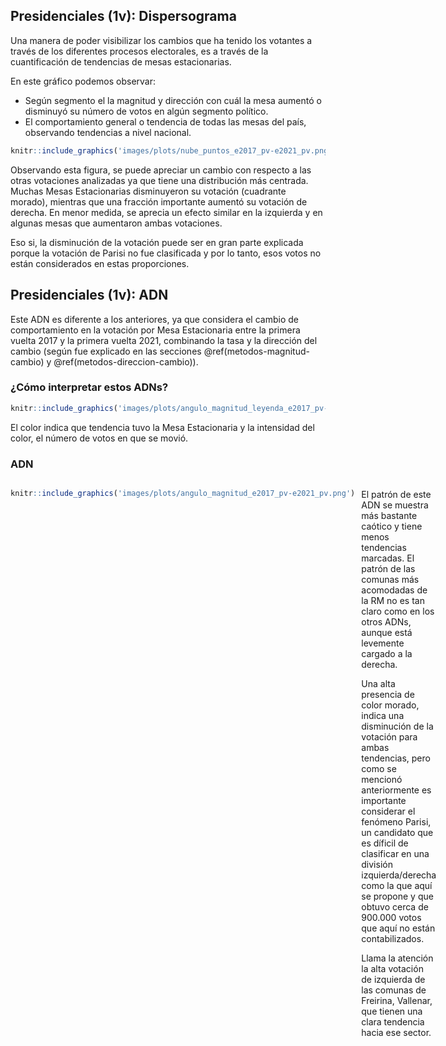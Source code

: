 ## Presidenciales (1v): Dispersograma

Una manera de poder visibilizar los cambios que ha tenido los votantes a través de los diferentes procesos electorales, es a través de la cuantificación de tendencias de mesas estacionarias. 

En este gráfico podemos observar:

- Según segmento el la magnitud y dirección con cuál la mesa aumentó o disminuyó su número de votos en algún segmento político.
- El comportamiento general o tendencia de todas las mesas del país, observando tendencias a nivel nacional.

```r
knitr::include_graphics('images/plots/nube_puntos_e2017_pv-e2021_pv.png')
```

Observando esta figura, se puede apreciar un cambio con respecto a las otras votaciones analizadas ya que tiene una distribución más centrada. Muchas Mesas Estacionarias disminuyeron su votación (cuadrante morado), mientras que una fracción importante aumentó su votación de derecha. En menor medida, se aprecia un efecto similar en la izquierda y en algunas mesas que aumentaron ambas votaciones.

Eso si, la disminución de la votación puede ser en gran parte explicada porque la votación de Parisi no fue clasificada y por lo tanto, esos votos no están considerados en estas proporciones.


## Presidenciales (1v): ADN

Este ADN es diferente a los anteriores, ya que considera el cambio de comportamiento en la votación por Mesa Estacionaria entre la primera vuelta 2017 y la primera vuelta 2021, combinando la tasa y la dirección del cambio (según fue explicado en las secciones \@ref(metodos-magnitud-cambio) y \@ref(metodos-direccion-cambio)).


### ¿Cómo interpretar estos ADNs?

```r
knitr::include_graphics('images/plots/angulo_magnitud_leyenda_e2017_pv-e2021_pv.png')
```

El color indica que tendencia tuvo la Mesa Estacionaria y la intensidad del color, el número de votos en que se movió.


### ADN

:::: {style="display: grid; grid-template-columns: 1fr 1fr; grid-column-gap: 10px;"}

::: {}
<!-- Lado izquierdo -->
```r
knitr::include_graphics('images/plots/angulo_magnitud_e2017_pv-e2021_pv.png')
```
:::

::: {}
<!-- Lado derecho -->
El patrón de este ADN se muestra más bastante caótico y tiene menos tendencias marcadas. El patrón de las comunas más acomodadas de la RM no es tan claro como en los otros ADNs, aunque está levemente cargado a la derecha.

Una alta presencia de color morado, indica una disminución de la votación para ambas tendencias, pero como se mencionó anteriormente es importante considerar el fenómeno Parisi, un candidato que es díficil de clasificar en una división izquierda/derecha como la que aquí se propone y que obtuvo cerca de 900.000 votos que aquí no están contabilizados.

Llama la atención la alta votación de izquierda de las comunas de Freirina, Vallenar, que tienen una clara tendencia hacia ese sector.

:::

::::
